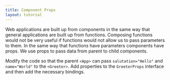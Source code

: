 ```yaml
---
title: Component Props
layout: tutorial
---
```


Web applications are built up from components in the same way that general applications are built up from functions. Composing functions would not be very useful if functions would not allow us to pass parameters to them. In the same way that functions have parameters components have props. We use props to pass data from parent to child components.

Modify the code so that the parent `<App>` can pass `salutation="Hello"` and `name="World"` to the `<Greeter>`. Add properties to the `GreeterProps` interface and then add the necessary bindings.
